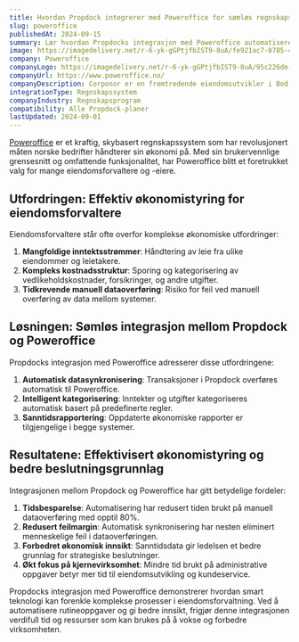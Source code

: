 ```yaml
---
title: Hvordan Propdock integrerer med Poweroffice for sømløs regnskapsføring
slug: poweroffice
publishedAt: 2024-09-15
summary: Lær hvordan Propdocks integrasjon med Poweroffice automatiserer regnskapsføring og forenkler økonomistyringen for eiendomsforvaltere.
image: https://imagedelivery.net/r-6-yk-gGPtjfbIST9-8uA/fe921ac7-0785-4d6c-7346-44cb0f62da00/public
company: Poweroffice
companyLogo: https://imagedelivery.net/r-6-yk-gGPtjfbIST9-8uA/95c226de-6fbf-4ef1-a61d-114642224600/public
companyUrl: https://www.poweroffice.no/
companyDescription: Corponor er en fremtredende eiendomsutvikler i Bod, Norge, med over 30 års erfaring innen bolig- og næringseiendomsutvikling.
integrationType: Regnskapssystem
companyIndustry: Regnskapsprogram
compatibility: Alle Propdock-planer
lastUpdated: 2024-09-01
---
```


[Poweroffice](https://www.poweroffice.no/) er et kraftig, skybasert regnskapssystem som har revolusjonert måten norske bedrifter håndterer sin økonomi på. Med sin brukervennlige grensesnitt og omfattende funksjonalitet, har Poweroffice blitt et foretrukket valg for mange eiendomsforvaltere og -eiere.

## Utfordringen: Effektiv økonomistyring for eiendomsforvaltere

Eiendomsforvaltere står ofte overfor komplekse økonomiske utfordringer:

1. **Mangfoldige inntektsstrømmer**: Håndtering av leie fra ulike eiendommer og leietakere.
2. **Kompleks kostnadsstruktur**: Sporing og kategorisering av vedlikeholdskostnader, forsikringer, og andre utgifter.
3. **Tidkrevende manuell dataoverføring**: Risiko for feil ved manuell overføring av data mellom systemer.

<Quote
  author="Maria Andersen"
  authorSrc="https://imagedelivery.net/r-6-yk-gGPtjfbIST9-8uA/cbdc2374-0b2d-405d-8bf1-062055e79200/public"
  title="Økonomisjef"
  company="Stor Eiendom AS"
  companySrc="https://imagedelivery.net/r-6-yk-gGPtjfbIST9-8uA/95c226de-6fbf-4ef1-a61d-114642224600/public"
  text="Før vi integrerte Propdock med Poweroffice, brukte vi timer hver uke på å manuelt overføre data. Det var både tidkrevende og åpnet for feil."
/>

## Løsningen: Sømløs integrasjon mellom Propdock og Poweroffice

Propdocks integrasjon med Poweroffice adresserer disse utfordringene:

1. **Automatisk datasynkronisering**: Transaksjoner i Propdock overføres automatisk til Poweroffice.
2. **Intelligent kategorisering**: Inntekter og utgifter kategoriseres automatisk basert på predefinerte regler.
3. **Sanntidsrapportering**: Oppdaterte økonomiske rapporter er tilgjengelige i begge systemer.

## Resultatene: Effektivisert økonomistyring og bedre beslutningsgrunnlag

Integrasjonen mellom Propdock og Poweroffice har gitt betydelige fordeler:

1. **Tidsbesparelse**: Automatisering har redusert tiden brukt på manuell dataoverføring med opptil 80%.
2. **Redusert feilmargin**: Automatisk synkronisering har nesten eliminert menneskelige feil i dataoverføringen.
3. **Forbedret økonomisk innsikt**: Sanntidsdata gir ledelsen et bedre grunnlag for strategiske beslutninger.
4. **Økt fokus på kjernevirksomhet**: Mindre tid brukt på administrative oppgaver betyr mer tid til eiendomsutvikling og kundeservice.

<Quote
  author="Maria Andersen"
  authorSrc="https://imagedelivery.net/r-6-yk-gGPtjfbIST9-8uA/cbdc2374-0b2d-405d-8bf1-062055e79200/public"
  title="Økonomisjef"
  company="Stor Eiendom AS"
  companySrc="https://imagedelivery.net/r-6-yk-gGPtjfbIST9-8uA/95c226de-6fbf-4ef1-a61d-114642224600/public"
  text="Integrasjonen mellom Propdock og Poweroffice har transformert vår økonomistyring. Vi sparer ikke bare tid, men har også fått en mye bedre oversikt over vår økonomiske situasjon."
/>

Propdocks integrasjon med Poweroffice demonstrerer hvordan smart teknologi kan forenkle komplekse prosesser i eiendomsforvaltning. Ved å automatisere rutineoppgaver og gi bedre innsikt, frigjør denne integrasjonen verdifull tid og ressurser som kan brukes på å vokse og forbedre virksomheten.